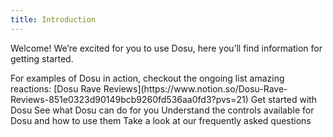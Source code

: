 ```yaml
---
title: Introduction
---
```


Welcome! We’re excited for you to use Dosu, here you’ll find information for getting started.

<Tip>
For examples of Dosu in action, checkout the ongoing list amazing reactions: [Dosu Rave Reviews](https://www.notion.so/Dosu-Rave-Reviews-851e0323d90149bcb9260fd536aa0fd3?pvs=21) 
</Tip>

<CardGroup cols={2}>
  <Card
    title="Onboarding"
    icon="train"
    href="/home/onboarding"
  >
    Get started with Dosu
  </Card>
    <Card
    title="Features"
    icon="sparkles"
    href="/home/features"
  >
    See what Dosu can do for you
  </Card>
  <Card
    title="Configuration"
    icon="screwdriver-wrench"
    href="/home/configuration"
  >
    Understand the controls available for Dosu and how to use them
  </Card>
  <Card
    title="FAQs"
    icon="question"
    href="home/faqs"
  >
    Take a look at our frequently asked questions
  </Card>
</CardGroup>
